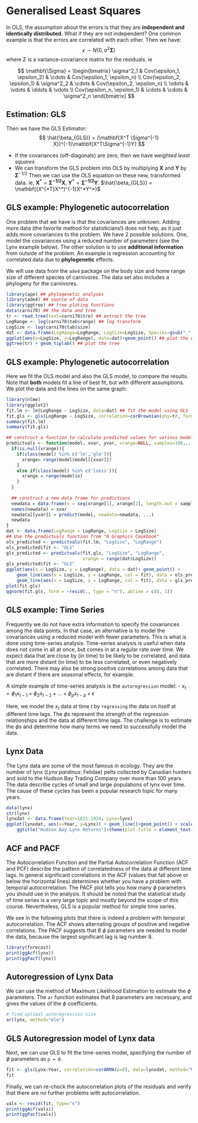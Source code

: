 # Generalised Least Squares {#chap8}

In OLS, the assumption about the errors is that they are __independent and identically distributed.__ What if they are not independent? One common example is that the errors are correlated with each other. Then we have:
$$
  \epsilon \sim N(0, \sigma^2 \mathbf{\Sigma})
$$
  where $\Sigma$ is a variance-covariance matrix for the residuals. ie
  
$$
    \mathbf{\Sigma} = \begin{bmatrix}
      \sigma^2_1 & Cov(\epsilon_1, \epsilon_2) & \cdots & Cov(\epsilon_1, \epsilon_n) \\
      Cov(\epsilon_2, \epsilon_1) & \sigma^2_2 & \cdots & Cov(\epsilon_2, \epsilon_n) \\
      \vdots & \vdots &  \ddots  & \vdots \\
      Cov(\epsilon_n, \epsilon_1) & \cdots & \cdots & \sigma^2_n \end{bmatrix}
$$

      
## Estimation: GLS
  Then we have the GLS Estimator:
$$
    \hat{\beta_{GLS}} = (\mathbf{X^T \Sigma^{-1} X})^{-1}\mathbf{X^T\Sigma^{-1}Y}
$$

- If the covariances (off-diagonals) are zero, then we have _weighted least squares_
- We can transform the GLS problem into OLS by multiplying $\mathbf{X}$ and $\mathbf{Y}$ by $\mathbf{\Sigma}^{-1/2}$ Then we can use the OLS equation on these new, transformed data. ie, $\mathbf{X^*} = \mathbf{\Sigma^{-1/2}X}$, $\mathbf{Y^*} = \mathbf{\Sigma^{-1/2}Y}$. $\hat{\beta_{GLS}} = \mathbf{(X^{*T}X^*)^{-1}X^*Y^*}$

## GLS example: Phylogenetic autocorrelation

One problem that we have is that the covariances are unknown. Adding more data (the favorite method for statisticians!) does not help, as it just adds more covariances to the problem. We have 2 possible solutions. One, model the covariances using a reduced number of parameters (see the Lynx example below). The other solution is to use __additional information__ from outside of the problem. An example is regression accounting for correlated data due to __phylogenetic__ effects.

We will use data from the ``ade4`` package on the body size and home range size of different species of carnivores. The data set also includes a phylogeny for the carnivores.

```r
library(ape) ## phylogenetic analyses
library(ade4) ## source of data
library(ggtree) ## tree ploting functions
data(carni70) ## the data and tree
tr <- read.tree(text=carni70$tre) ## extract the tree
LogRange <- log(carni70$tab$range) ## log transform
LogSize <- log(carni70$tab$size)
dat <- data.frame(LogRange=LogRange, LogSize=LogSize, Species=gsub("_", ".", rownames(carni70$tab))) ## set up the data frame
ggplot(aes(x=LogSize, y=LogRange), data=dat)+geom_point() ## plot the data
ggtree(tr) + geom_tiplab() ## plot the tree
```

## GLS example: Phylogenetic autocorrelation

Here we fit the OLS model and also the GLS model, to compare the results. Note that __both__ models fit a line of best fit, but with different assumptions. We plot the data and the lines on the same graph:

```r
library(nlme)
library(ggplot2)
fit.lm <- lm(LogRange ~ LogSize, data=dat) ## fit the model using OLS
fit.gls <- gls(LogRange ~ LogSize, correlation=corBrownian(phy=tr, form=~Species), data=dat) ## fit the model using GLS
summary(fit.lm)
summary(fit.gls)

## construct a function to calculate predicted values for various models
predictvals <- function(model, xvar, yvar, xrange=NULL, samples=100,...){
  if(is.null(xrange)){
    if(class(model) %in% c('lm','glm')){
      xrange= range(model$model[[xvar]])
    }
    else if(class(model) %in% c('loess')){
      xrange = range(model$x)
    }
  }
  
  ## construct a new data frame for predictions
  newdata = data.frame(x = seq(xrange[1], xrange[2], length.out = samples))
  names(newdata) = xvar
  newdata[[yvar]] = predict(model, newdata=newdata, ...)
  newdata
}
dat <- data.frame(LogRange = LogRange, LogSize = LogSize)
## Use the predictvals function from "R Graphics Cookbook"
ols_predicted <- predictvals(fit.lm, "LogSize", "LogRange")
ols_predicted$fit <- "OLS"
gls_predicted <- predictvals(fit.gls, "LogSize", "LogRange", 
                             xrange = range(dat$LogSize))
gls_predicted$fit <- "GLS"
ggplot(aes(x = LogSize, y = LogRange), data = dat)+ geom_point() + 
    geom_line(aes(x = LogSize, y = LogRange, col = fit), data = ols_predicted, linewidth = 2) + 
    geom_line(aes(x = LogSize, y = LogRange, col = fit), data = gls_predicted, linewidth = 2)
plot(fit.gls)
qqnorm(fit.gls, form = ~resid(., type = "n"), abline = c(0, 1))
``` 


## GLS example: Time Series

Frequently we do not have extra information to specify the covariances among the data points. In that case, an alternative is to model the covariances using a reduced model with fewer parameters. This is what is done using time-series analysis. Time-series analysis is useful when data does not come in all at once, but comes in at a regular rate over time. We expect data that are close by (in time) to be likely to be correlated, and data that are more distant (in time) to be less correlated, or even negatively correlated. There may also be strong positive correlations among data that are distant if there are seasonal effects, for example.

A simple example of time-series analysis is the ``autoregression`` model:
- $x_t=\phi_1x_{t-1}+ \phi_2x_{t-2} + \dots + \phi_px_{t-p}+\epsilon$

Here, we model the $x_t$ data at time $t$ by ``regressing`` the data on itself at different time lags. The $\phi$s represent the strength of the regression relationships and the data at different time lags. The challenge is to estimate the $\phi$s and determine how many terms we need to successfully model the data.

## Lynx Data

The Lynx data are some of the most famous in ecology. They are the number of lynx (_Lynx pardinus_: Felidae) pelts collected by Canadian hunters and sold to the Hudson Bay Trading Company over more than 100 years. The data describe cycles of small and large populations of lynx over time. The cause of these cycles has been a popular research topic for many years.

```r
data(lynx)
str(lynx)
lynxdat <- data.frame(Year=1821:1934, Lynx=lynx)
ggplot(lynxdat, aes(x=Year, y=Lynx)) + geom_line()+geom_point() + scale_x_continuous() + scale_y_continuous() + 
    ggtitle("Hudson Bay Lynx Returns")+theme(plot.title = element_text(hjust = 0.5))
```


## ACF and PACF
The Autocorrelation Function and the Partial Autocorrelation Function (ACF and PCF) describe the pattern of correlatedness of the data at different time lags. In general significant correlations in the ACF (values that fall above or below the horizontal lines) determines whether you have a problem with temporal autocorrelation. The PACF plot tells you how many $\phi$ parameters you should use in the analysis. It should be noted that the statistical study of time series is a very large topic and mostly beyond the scope of this course. Nevertheless, GLS is a popular method for simple time series.

We see in the following plots that there is indeed a problem with temporal autocorrelation. The ACF shows alternating groups of positive and negative correlations. The PACF suggests that 8 $\phi$ parameters are needed to model the data, because the largest significant lag is lag number 8.

```r
library(forecast)
print(ggAcf(lynx))
print(ggPacf(lynx))
```


## Autoregression of Lynx Data

We can use the method of Maximum Likelihood Estimation to estimate the $\phi$ parameters. The ``ar`` function estimates that 8 parameters are necessary, and gives the values of the $\phi$ coefficients.
```r
# find optimal autoregression size
ar(lynx, method="mle")
```

## GLS Autoregression model of Lynx data

Next, we can use GLS to fit the time-series model, specifying the number of $\phi$ parameters as ``p = 8``.
```r
fit <- gls(Lynx~Year, correlation=corARMA(p=8), data=lynxdat, method="ML")
fit
```

Finally, we can re-check the autocorrelation plots of the residuals and verify that there are no further problems with autocorrelation.

```r
vals <- resid(fit, type="n")
print(ggAcf(vals))
print(ggPacf(vals))
```

